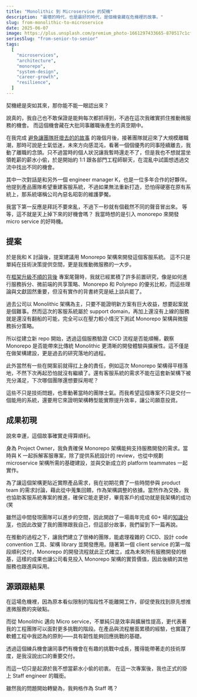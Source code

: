 ```yaml
---
title: "Monolithic 到 Microservice 的契機"
description: "最壞的時代，也是最好的時代，是個機會藏在危機裡的故事。"
slug: from-monolithic-to-microservice
date: 2025-06-07
image: https://plus.unsplash.com/premium_photo-1661297433665-870517c1cf6f?q=80&w=880&auto=format&fit=crop&ixlib=rb-4.1.0&ixid=M3wxMjA3fDB8MHxwaG90by1wYWdlfHx8fGVufDB8fHx8fA%3D%3D
seriesSlug: "from-senior-to-senior"
tags:
  [
    "microservices",
    "architecture",
    "monorepo",
    "system-design",
    "career-growth",
    "resilience",
  ]
---
```


契機總是突如其來，那你能不能一眼認出來？

說真的，我自己也不敢保證是能夠每次都抓得到，不過在這次我確實抓住推動微服務的機會。
而這個機會藏在大批同事離職後產生的真空期中。

在我完成 [避免讓團隊肝壞去的的故事](/zh/posts/avoid-team-burnout) 的幾個月後，接著團隊就迎來了大規模離職潮，那時可說是士氣低迷，未來方向感混沌，看著一個個優秀的同事陸續離去，我動了離職的念頭。只不過當時的個人狀況讓我暫時還走不了，但是我也不想就當坐領乾薪的薪水小偷，於是開始約 1:1 跟各部門工程師聊天，在混亂中試圖想透過交流中找出不同的機會。

<Spacer />

其中一次對話是和另外一個 engineer manager K，也是一位多年合作的好夥伴。他提到產品團隊希望重建客服系統，不過如果無法重新打造，恐怕得硬塞在原有系統上，那系統堪稱公司內惡名昭彰的維護夢魘。

我當下第一反應是拜託不要來亂，不過下一秒就有個截然不同的聲音冒出來。
等等，這不就是天上掉下來的好機會嗎？
我當時想的是引入 monorepo 來開發 micro service 的好時機。

## 提案

於是我和 K 討論後，提案建議用 Monorepo 架構來開發這個客服系統。
這不只是單純在技術決策提供空間，更是我推動微服務的一大步。

在[框架升級不順的背後](/zh/posts/turn-frustration-into-team-alignment) 專案尾聲時，我就已經累積了許多前置研究，像是如何進行服務拆分、微前端的共享策略、Monorepo 和 Polyrepo 的優劣比較，而這些理論與文獻固然重要，但沒有實作的背書終究是紙上談兵罷了。

過去公司以 Monolithic 架構為主，只要不能證明新方案有巨大收益，想要起案就是個難事。然而這次的客服系統屬於 support domain，再加上還沒有上線的服務就是還沒有翻船的可能，完全可以在壓力較小情況下測試 Monorepo 架構與微服務拆分策略。

所以從建立新 repo 開始，透過這個服務驗證 CICD 流程是否能順暢，觀察 Monorepo 是否能帶來比傳統 Monolithic 更清晰的開發體驗與擴展性。這不僅是在做架構建設，更是過去的研究落地的過程。

此外當然有一些在開案前就得扛上身的責任，例如這次 Monorepo 架構得平穩落地，不然下次再起恐怕就沒有繼續了。還有客服系統的需求不能在這套新架構下被充分滿足，下次哪個團隊還想要採用呢？

這些不只是技術問題，也牽動著當時的團隊士氣。而我希望這個專案不只是交付一個能用的系統，還要用它來證明架構轉型能實際提升效率，讓公司願意投資。

## 成果初現

說來幸運，這個故事確實走得算順利。

身為 Project Owner，我負責確保 Monorepo 架構能夠支持服務開發的需求。當時與 K 一起拆解客服專案，除了提供系統設計的 review，也從中規劃 microservice 架構所需的基礎建設，並與交新成立的 platform teammates 一起實作。

為了讓這個架構更貼近實際產品需求，我在初期花費了一些時間參與 product team 的需求討論，藉此從中蒐集回饋，作為架構調整的依據。當然作為交換，我也協助客服系統專案的推進，確保它能走更好，畢竟客戶的成功就是我架構的成功 (笑

雖然這中間發現團隊可以進步的空間，因此開啟了一場兩年完成 60+ 場的[知識分享](/zh/posts/knowledge-sharing-journey)，也因此改變了我的團隊跟我自己，但這部分故事，我們留到下一篇再說。

在推動的過程之下，讓我們建立了很棒的團隊，能處理複雜的 CICD、設計 code convention 工具、架構 library 並開發應用。隨著第一個 client service 的第一階段順利交付，Monorepo 的開發流程就此正式確立，成為未來所有服務開發的根基，這樣的成果也讓公司看見投入 Monorepo 架構的實質價值，因此後續的其他服務也跟進與採用。

## 源頭跟結果

在這場危機裡，因為原本看似限制的階段性不能離開工作，卻促使我找到原先想推進微服務的突破點。

而從 Monolithic 邁向 Micro service，不單純只是效率與擴展性提高，更代表著我的工程團隊可以面對更多挑戰的階段。在產品與流程層面累積的經驗，也實踐了軟體工程中我認為的原則——具有韌性能夠回應挑戰的基礎。

透過這個練兵機會讓同事們有機會在有趣的挑戰中成長，獲得能帶著走的技術厚度，是我沒說出口的重要交付。

<Spacer />

而這一切只是起源於我不想當薪水小偷的初衷。
在這一次專案後，我也正式的掛上 Staff engineer 的職銜。

雖然我的問題開始轉變為，我夠格作為 Staff 嗎？

